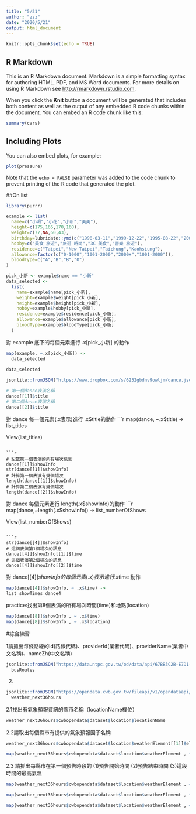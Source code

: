 ```yaml
---
title: "5/21"
author: "zzz"
date: "2020/5/21"
output: html_document
---
```


```r
knitr::opts_chunk$set(echo = TRUE)
```

## R Markdown

This is an R Markdown document. Markdown is a simple formatting syntax for authoring HTML, PDF, and MS Word documents. For more details on using R Markdown see <http://rmarkdown.rstudio.com>.

When you click the **Knit** button a document will be generated that includes both content as well as the output of any embedded R code chunks within the document. You can embed an R code chunk like this:

```r
summary(cars)
```

## Including Plots

You can also embed plots, for example:

```r
plot(pressure)
```

Note that the `echo = FALSE` parameter was added to the code chunk to prevent printing of the R code that generated the plot.


##On list

```r
library(purrr)
```

```r
example <- list(
  name=c("小明","小花","小新","美美"),
  height=c(175,166,170,160),
  weight=c(77,NA,60,43),
  birthday=lubridate::ymd(c("1998-03-11","1999-12-22","1995-08-22","2001-10-10")),
  hobby=c("美食 旅遊","旅遊 時尚","3C 美食","音樂 旅遊"),
  residence=c("Taipei","New Taipei","Taichung","Kaohsiung"),
  allowance=factor(c("0-1000","1001-2000","2000+","1001-2000")),
  bloodType=c("A","B","B","O")
)
```

```r
pick_小新 <- example$name == "小新"
data_selected <- 
  list(
    name=example$name[pick_小新],
    weight=example$weight[pick_小新],
    height=example$height[pick_小新],
    hobby=example$hobby[pick_小新],
    residence=example$residence[pick_小新],
    allowance=example$allowance[pick_小新],
    bloodType=example$bloodType[pick_小新]
  )
```

對 example 底下的每個元素進行
.x[pick_小新] 的動作
```r
map(example, ~.x[pick_小新]) -> 
  data_selected 
  
data_selected
```


```r
jsonlite::fromJSON("https://www.dropbox.com/s/6252gbdnv9owljm/dance.json?dl=1", simplifyDataFrame = F) -> dance
```

```r
# 第一個dance表演名稱
dance[[1]]$title
# 第二個dance表演名稱
dance[[2]]$title
```

對 dance 每一個元素(.x表示)進行
.x$title的動作
```r
map(dance, ~.x$title) ->
  list_titles

View(list_titles)
```

```r
# 記載第一個表演的所有場次訊息
dance[[1]]$showInfo
str(dance[[1]]$showInfo)
# 計算第一個表演有幾個場次
length(dance[[1]]$showInfo)
# 計算第二個表演有幾個場次
length(dance[[2]]$showInfo)
```

對 dance 每個元素進行
length(.x$showInfo)的動作
```r
map(dance,~length(.x$showInfo)) ->
  list_numberOfShows 
  
View(list_numberOfShows)
```

```r
str(dance[[4]]$showInfo)
# 這個表演第1個場次的訊息
dance[[4]]$showInfo[[1]]$time
# 這個表演第2個場次的訊息
dance[[4]]$showInfo[[2]]$time
```

對 dance[[4]]$showInfo 的每個元素(.x)表示
進行 .x$time 動作
```r
map(dance[[4]]$showInfo, ~ .x$time) ->
list_showTimes_dance4
```

practice:找出第8個表演的所有場次時間(time)和地點(location)
```r
map(dance[[8]]$showInfo , ~ .x$time)
map(dance[[8]]$showInfo , ~ .x$location)
```

#綜合練習

1請抓出每條路線的Id(路線代碼)、providerId(業者代碼)、providerName(業者中文名稱)、nameZh(中文名稱)
```r
jsonlite::fromJSON("https://data.ntpc.gov.tw/od/data/api/67BB3C2B-E7D1-43A7-B872-61B2F082E11B?$format=json", simplifyDataFrame = F) ->
  busRoutes
```

2.
```r
jsonlite::fromJSON("https://opendata.cwb.gov.tw/fileapi/v1/opendataapi/F-C0032-001?Authorization=rdec-key-123-45678-011121314&format=JSON") ->
  weather_next36hours
```

2.1找出有氣象預報資訊的縣市名稱（locationName欄位）
```r
weather_next36hours$cwbopendata$dataset$location$locationName
```

2.2請取出每個縣市有提供的氣象預報因子名稱
```r
weather_next36hours$cwbopendata$dataset$location$weatherElement[[1]]$elementName 

map(weather_next36hours$cwbopendata$dataset$location$weatherElement , ~ .x$elementName)
```

2.3 請抓出每縣市在第一個預告時段的
    (1)預告開始時間
    (2)預告結束時間
    (3)這段時間的最高氣溫
```r
map(weather_next36hours$cwbopendata$dataset$location$weatherElement , ~ .x$time[[1]]$startTime)

map(weather_next36hours$cwbopendata$dataset$location$weatherElement , ~ .x$time[[1]]$endTime)

map(weather_next36hours$cwbopendata$dataset$location$weatherElement , ~ .x$time[[1]]$parameter$parameterValue)
```


















